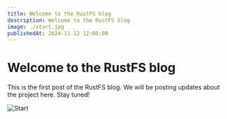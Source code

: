 ```yaml
---
title: Welcome to the RustFS blog
description: Welcome to the RustFS blog
image: ./start.jpg
publishedAt: 2024-11-12 12:00:00
---
```


# Welcome to the RustFS blog

This is the first post of the RustFS blog. We will be posting updates about the project here. Stay tuned!

![Start](./start.jpg)
